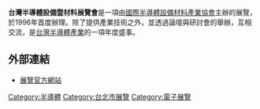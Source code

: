{{multiple issues|
{{expand|time=2015-02-24T07:36:03+00:00}}
{{expert|time=2015-02-24T07:36:03+00:00}}
{{unreferenced|time=2015-02-24T07:36:03+00:00}}
}}
'''台灣半導體設備暨材料展覽會'''是一項由[[國際半導體設備材料產業協會|國際半導體設備材料產業協會]]主辦的展覽，於1996年首度辦理。除了提供產業技術之外，並透過論壇與研討會的舉辦，互相交流，是[[台灣半導體產業|台灣半導體產業]]的一項年度盛事。
==外部連結==
*[http://www.semicontaiwan.org 展覽官方網站] {{Wayback|url=http://www.semicontaiwan.org/ |date=20210203231531 }}
{{TW-stub}}

[[Category:半導體|Category:半導體]]
[[Category:台北市展覽|Category:台北市展覽]]
[[Category:電子展覽|Category:電子展覽]]